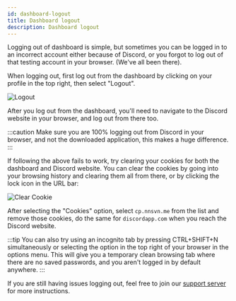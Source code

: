 ```yaml
---
id: dashboard-logout
title: Dashboard logout
description: Dashboard logout
---
```


Logging out of dashboard is simple, but sometimes you can be logged in to an incorrect account either because of Discord, or you forgot to log out of that testing account in your browser. (We've all been there).

When logging out, first log out from the dashboard by clicking on your profile in the top right, then select "Logout".

![Logout](./assets/logout.png)

After you log out from the dashboard, you'll need to navigate to the Discord website in your browser, and log out from there too.

:::caution
Make sure you are 100% logging out from Discord in your browser, and not the downloaded application, this makes a huge difference.
:::

If following the above fails to work, try clearing your cookies for both the dashboard and Discord website.
You can clear the cookies by going into your browsing history and clearing them all from there, or by clicking the lock icon in the URL bar:

![Clear Cookie](./assets/clear-cookie.png)

After selecting the "Cookies" option, select `cp.nnsvn.me` from the list and remove those cookies, do the same for `discordapp.com` when you reach the Discord website.

:::tip
You can also try using an incognito tab by pressing CTRL+SHIFT+N simultaneously or selecting the option in the top right of your browser in the options menu. This will give you a temporary clean browsing tab where there are no saved passwords, and you aren't logged in by default anywhere.
:::

If you are still having issues logging out, feel free to join our [support server](https://bot.nnsvn.me/discord) for more instructions.